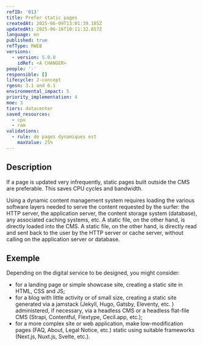 ```yaml
---
refID: '013'
title: Prefer static pages
createdAt: 2025-06-09T13:01:39.185Z
updatedAt: 2025-06-16T10:11:32.657Z
language: en
published: true
refType: RWEB
versions:
  - version: 5.0.0
    idRef: <A CHANGER>
people: '-'
responsible: []
lifecycle: 2-concept
rgesn: 3.1 and 6.1
environmental_impact: 5
priority_implementation: 4
moe: 3
tiers: datacenter
saved_resources:
  - cpu
  - ram
validations:
  - rule: de pages dynamiques est
    maxValue: 25%
---
```


## Description

If a page is updated very infrequently, static pages built outside the CMS are preferable. This saves CPU cycles and bandwidth.

Using a dynamic content management system requires loading the various software layers needed to serve the content requested by the surfer: the HTTP server, the application server, the content storage system (database), any associated caching systems, etc. A static file, on the other hand, is directly loaded into the CMS. A static file, on the other hand, is directly read and sent back to the user by the HTTP server or cache server, without calling on the application server or database.

## Exemple

Depending on the digital service to be designed, you might consider:

* for a landing page or simple showcase site, creating a static site in HTML, CSS and JS;
* for a blog with little activity or of small size, creating a static site generated via a jamstack (Jekyll, Hugo, Gatsby, Eleventy, etc. ) administered, if necessary, via a headless CMS or a headless flat-file CMS (Strapi, Contentful, Flextype, Cecil.app, etc.);
* for a more complex site or web application, make low-modification pages (FAQ, About, Legal Notice, etc.) static using suitable frameworks (Next.js, Nuxt.js, Svelte, etc.).
